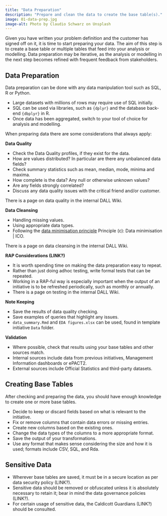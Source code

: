 ```yaml
---
title: "Data Preparation"
description: "Prepare and clean the data to create the base table(s)."
image: 01-data-prep.jpg
image-alt: Photo by Claudio Schwarz on Unsplash
---
```


Given you have written your problem definition and the customer has signed off on it, it is time to start preparing your data. The aim of this step is to create a base table or multiple tables that feed into your analysis or modelling. Data preparation may be iterative, as the analysis or modelling in the next step becomes refined with frequent feedback from stakeholders.

## Data Preparation

Data preparation can be done with any data manipulation tool such as SQL, R or Python.

- Large datasets with millions of rows may require use of SQL initially.
- SQL can be used via libraries, such as `{dplyr}` and the database back-end `{dbplyr}` in R.
- Once data has been aggregated, switch to your tool of choice for analysis and modelling.

When preparing data there are some considerations that always apply:

**Data Quality**

  - Check the Data Quality profiles, if they exist for the data.
  - How are values distributed? In particular are there any unbalanced data fields?
  - Check summary statistics such as mean, median, mode, minima and maxima.
  - How complete is the data? Any null or otherwise unknown values?
  - Are any fields strongly correlated?
  - Discuss any data quality issues with the critical friend and/or customer.

There is a page on data quality in the internal DALL Wiki.

**Data Cleansing**

  - Handling missing values.
  - Using appropriate data types.
  - Following the [data minimisation principle](https://ico.org.uk/for-organisations/uk-gdpr-guidance-and-resources/data-protection-principles/a-guide-to-the-data-protection-principles/the-principles/data-minimisation/)
Principle (c): Data minimisation | ICO.

There is a page on data cleansing in the internal DALL Wiki.
  
  
**RAP Considerations (LINK?)**

  - It is worth spending time on making the data preparation easy to repeat.
  - Rather than just doing adhoc testing, write formal tests that can be repeated.
  - Working in a RAP-ful way is especially important when the output of an initiative is to be refreshed periodically, such as monthly or annually.
  - There is a page on testing in the internal DALL Wiki.
  
**Note Keeping**

  - Save the results of data quality checking.
  - Save examples of queries that highlight any issues.
  - `data_summary.Rmd` and `EDA figures.xlsx` can be used, found in template initiative `Data` folder.
  
**Validation**

  - Where possible, check that results using your base tables and other sources match.
  - Internal sources include data from previous initiatives, Management Information dashboards or ePACT2.
  - External sources include Official Statistics and third-party datasets.

## Creating Base Tables
After checking and preparing the data, you should have enough knowledge to create one or more base tables.

- Decide to keep or discard fields based on what is relevant to the initiative.
- Fix or remove columns that contain data errors or missing entries.
- Create new columns based on the existing ones.
- Change the data types of the columns to a more appropriate format.
- Save the output of your transformations.
- Use any format that makes sense considering the size and how it is used; formats include CSV, SQL, and Rda.

## Sensitive Data
- Wherever base tables are saved, it must be in a secure location as per data security policy (LINK?).
- Sensitive data should be removed or obfuscated unless it is absolutely necessary to retain it; bear in mind the data governance policies (LINK?).
- For certain usage of sensitive data, the Caldicott Guardians (LINK?) should be consulted.
